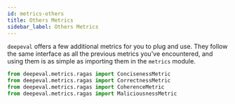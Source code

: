```yaml
---
id: metrics-others
title: Others Metrics
sidebar_label: Others Metrics
---
```


`deepeval` offers a few additional metrics for you to plug and use. They follow the same interface as all the previous metrics you've encountered, and using them is as simple as importing them in the `metrics` module.

```python
from deepeval.metrics.ragas import ConcisenessMetric
from deepeval.metrics.ragas import CorrectnessMetric
from deepeval.metrics.ragas import CoherenceMetric
from deepeval.metrics.ragas import MaliciousnessMetric
```
